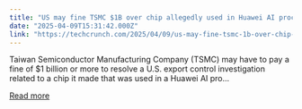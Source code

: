 ```yaml
---
title: "US may fine TSMC $1B over chip allegedly used in Huawei AI processor "
date: "2025-04-09T15:31:42.000Z"
link: "https://techcrunch.com/2025/04/09/us-may-fine-tsmc-1b-over-chip-allegedly-used-in-huawei-ai-processor/"
---
```


Taiwan Semiconductor Manufacturing Company (TSMC) may have to pay a fine of $1 billion or more to resolve a U.S. export control investigation related to a chip it made that was used in a Huawei AI pro...

[Read more](https://techcrunch.com/2025/04/09/us-may-fine-tsmc-1b-over-chip-allegedly-used-in-huawei-ai-processor/)
